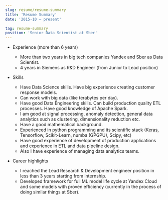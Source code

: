 ```yaml
---
slug: resume/resume-summary
title: 'Resume Summary'
date: '2015-10 – present'

tag: resume-summary
position: 'Senior Data Scientist at Sber'
---
```

* Experience (more than 6 years)
    * More than two years in big tech companies Yandex and Sber as Data Scientist.
    * 4 years in Siemens as R&D Engineer (from Junior to Lead position)

* Skills
    * Have Data Science skills. Have big experience creating customer response models.
    * Can work with big data (like terabytes per day).
    * Have good Data Engineering skills. Can build production quality ETL processes. Have good knowledge of Apache Spark.
    * I am good at signal processing, anomaly detection, general data analytics such as clustering, dimensionality reduction etc.
    * Have a good mathematical background.
    * Experienced in python programming and its scientific stack (Keras, Tensorflow, Scikit-Learn, numba (GPGPU), Scipy, etc)
    * Have good experience of development of production applications and experience in ETL and data pipeline design.
    * Also I have experience of managing data analytics teams.

* Career highlights
    * I reached the Lead Research & Development engineer position in less than 3 years starting from internship.
    * Developed framework for full ML model life cycle at Yandex Cloud and some models with proven efficiency (currently in the process of doing similar things at Sber).